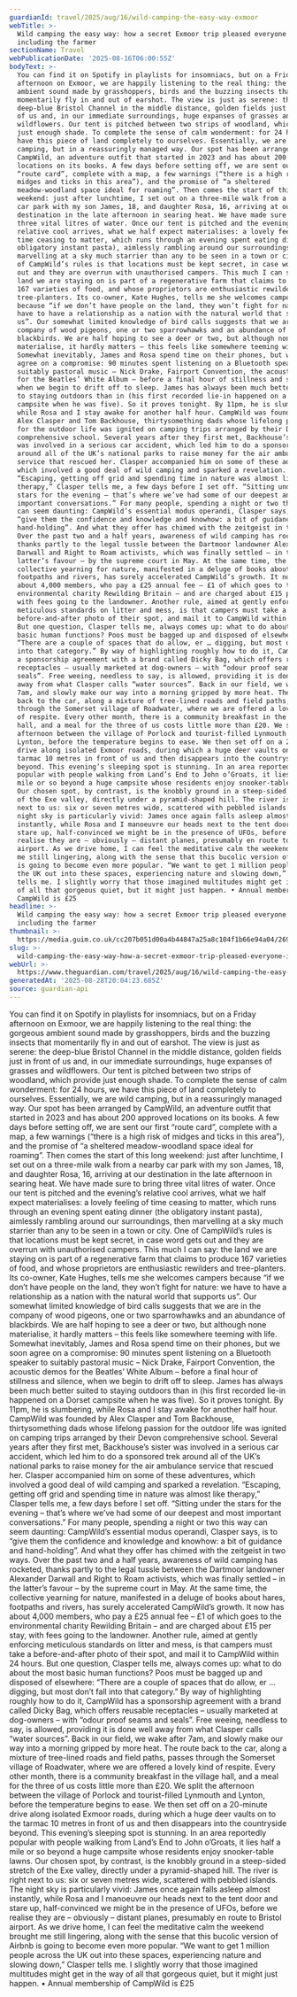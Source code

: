 ```yaml
---
guardianId: travel/2025/aug/16/wild-camping-the-easy-way-exmoor
webTitle: >-
  Wild camping the easy way: how a secret Exmoor trip pleased everyone –
  including the farmer
sectionName: Travel
webPublicationDate: '2025-08-16T06:00:55Z'
bodyText: >-
  You can find it on Spotify in playlists for insomniacs, but on a Friday
  afternoon on Exmoor, we are happily listening to the real thing: the gorgeous
  ambient sound made by grasshoppers, birds and the buzzing insects that
  momentarily fly in and out of earshot. The view is just as serene: the
  deep-blue Bristol Channel in the middle distance, golden fields just in front
  of us and, in our immediate surroundings, huge expanses of grasses and
  wildflowers. Our tent is pitched between two strips of woodland, which provide
  just enough shade. To complete the sense of calm wonderment: for 24 hours, we
  have this piece of land completely to ourselves. Essentially, we are wild
  camping, but in a reassuringly managed way. Our spot has been arranged by
  CampWild, an adventure outfit that started in 2023 and has about 200 approved
  locations on its books. A few days before setting off, we are sent our first
  “route card”, complete with a map, a few warnings (“there is a high risk of
  midges and ticks in this area”), and the promise of “a sheltered
  meadow-woodland space ideal for roaming”. Then comes the start of this long
  weekend: just after lunchtime, I set out on a three-mile walk from a nearby
  car park with my son James, 18, and daughter Rosa, 16, arriving at our
  destination in the late afternoon in searing heat. We have made sure to bring
  three vital litres of water. Once our tent is pitched and the evening’s
  relative cool arrives, what we half expect materialises: a lovely feeling of
  time ceasing to matter, which runs through an evening spent eating dinner (the
  obligatory instant pasta), aimlessly rambling around our surroundings, then
  marvelling at a sky much starrier than any to be seen in a town or city. One
  of CampWild’s rules is that locations must be kept secret, in case word gets
  out and they are overrun with unauthorised campers. This much I can say: the
  land we are staying on is part of a regenerative farm that claims to produce
  167 varieties of food, and whose proprietors are enthusiastic rewilders and
  tree-planters. Its co-owner, Kate Hughes, tells me she welcomes campers
  because “if we don’t have people on the land, they won’t fight for nature: we
  have to have a relationship as a nation with the natural world that supports
  us”. Our somewhat limited knowledge of bird calls suggests that we are in the
  company of wood pigeons, one or two sparrowhawks and an abundance of
  blackbirds. We are half hoping to see a deer or two, but although none
  materialise, it hardly matters – this feels like somewhere teeming with life.
  Somewhat inevitably, James and Rosa spend time on their phones, but we soon
  agree on a compromise: 90 minutes spent listening on a Bluetooth speaker to
  suitably pastoral music – Nick Drake, Fairport Convention, the acoustic demos
  for the Beatles’ White Album – before a final hour of stillness and silence,
  when we begin to drift off to sleep. James has always been much better suited
  to staying outdoors than in (his first recorded lie-in happened on a Dorset
  campsite when he was five). So it proves tonight. By 11pm, he is slumbering,
  while Rosa and I stay awake for another half hour. CampWild was founded by
  Alex Clasper and Tom Backhouse, thirtysomething dads whose lifelong passion
  for the outdoor life was ignited on camping trips arranged by their Devon
  comprehensive school. Several years after they first met, Backhouse’s sister
  was involved in a serious car accident, which led him to do a sponsored trek
  around all of the UK’s national parks to raise money for the air ambulance
  service that rescued her. Clasper accompanied him on some of these adventures,
  which involved a good deal of wild camping and sparked a revelation.
  “Escaping, getting off grid and spending time in nature was almost like
  therapy,” Clasper tells me, a few days before I set off. “Sitting under the
  stars for the evening – that’s where we’ve had some of our deepest and most
  important conversations.” For many people, spending a night or two this way
  can seem daunting: CampWild’s essential modus operandi, Clasper says, is to
  “give them the confidence and knowledge and knowhow: a bit of guidance and
  hand-holding”. And what they offer has chimed with the zeitgeist in two ways.
  Over the past two and a half years, awareness of wild camping has rocketed,
  thanks partly to the legal tussle between the Dartmoor landowner Alexander
  Darwall and Right to Roam activists, which was finally settled – in the
  latter’s favour – by the supreme court in May. At the same time, the
  collective yearning for nature, manifested in a deluge of books about hares,
  footpaths and rivers, has surely accelerated CampWild’s growth. It now has
  about 4,000 members, who pay a £25 annual fee – £1 of which goes to the
  environmental charity Rewilding Britain – and are charged about £15 per stay,
  with fees going to the landowner. Another rule, aimed at gently enforcing
  meticulous standards on litter and mess, is that campers must take a
  before-and-after photo of their spot, and mail it to CampWild within 24 hours.
  But one question, Clasper tells me, always comes up: what to do about the most
  basic human functions? Poos must be bagged up and disposed of elsewhere:
  “There are a couple of spaces that do allow, er … digging, but most don’t fall
  into that category.” By way of highlighting roughly how to do it, CampWild has
  a sponsorship agreement with a brand called Dicky Bag, which offers reusable
  receptacles – usually marketed at dog-owners – with “odour proof seams and
  seals”. Free weeing, needless to say, is allowed, providing it is done well
  away from what Clasper calls “water sources”. Back in our field, we wake after
  7am, and slowly make our way into a morning gripped by more heat. The route
  back to the car, along a mixture of tree-lined roads and field paths, passes
  through the Somerset village of Roadwater, where we are offered a lovely kind
  of respite. Every other month, there is a community breakfast in the village
  hall, and a meal for the three of us costs little more than £20. We split the
  afternoon between the village of Porlock and tourist-filled Lynmouth and
  Lynton, before the temperature begins to ease. We then set off on a 20-minute
  drive along isolated Exmoor roads, during which a huge deer vaults on to the
  tarmac 10 metres in front of us and then disappears into the countryside
  beyond. This evening’s sleeping spot is stunning. In an area reportedly
  popular with people walking from Land’s End to John o’Groats, it lies half a
  mile or so beyond a huge campsite whose residents enjoy snooker-table lawns.
  Our chosen spot, by contrast, is the knobbly ground in a steep-sided stretch
  of the Exe valley, directly under a pyramid-shaped hill. The river is right
  next to us: six or seven metres wide, scattered with pebbled islands. The
  night sky is particularly vivid: James once again falls asleep almost
  instantly, while Rosa and I manoeuvre our heads next to the tent door and
  stare up, half-convinced we might be in the presence of UFOs, before we
  realise they are – obviously – distant planes, presumably en route to Bristol
  airport. As we drive home, I can feel the meditative calm the weekend brought
  me still lingering, along with the sense that this bucolic version of Airbnb
  is going to become even more popular. “We want to get 1 million people across
  the UK out into these spaces, experiencing nature and slowing down,” Clasper
  tells me. I slightly worry that those imagined multitudes might get in the way
  of all that gorgeous quiet, but it might just happen. • Annual membership of
  CampWild is £25
headline: >-
  Wild camping the easy way: how a secret Exmoor trip pleased everyone –
  including the farmer
thumbnail: >-
  https://media.guim.co.uk/cc207b051d00a4b44847a25a8c104f1b66e94a04/2696_2281_3816_3055/500.jpg
slug: >-
  wild-camping-the-easy-way-how-a-secret-exmoor-trip-pleased-everyone-including-the-farmer
webUrl: >-
  https://www.theguardian.com/travel/2025/aug/16/wild-camping-the-easy-way-exmoor
generatedAt: '2025-08-28T20:04:23.685Z'
source: guardian-api
---
```

You can find it on Spotify in playlists for insomniacs, but on a Friday afternoon on Exmoor, we are happily listening to the real thing: the gorgeous ambient sound made by grasshoppers, birds and the buzzing insects that momentarily fly in and out of earshot. The view is just as serene: the deep-blue Bristol Channel in the middle distance, golden fields just in front of us and, in our immediate surroundings, huge expanses of grasses and wildflowers. Our tent is pitched between two strips of woodland, which provide just enough shade. To complete the sense of calm wonderment: for 24 hours, we have this piece of land completely to ourselves. Essentially, we are wild camping, but in a reassuringly managed way. Our spot has been arranged by CampWild, an adventure outfit that started in 2023 and has about 200 approved locations on its books. A few days before setting off, we are sent our first “route card”, complete with a map, a few warnings (“there is a high risk of midges and ticks in this area”), and the promise of “a sheltered meadow-woodland space ideal for roaming”. Then comes the start of this long weekend: just after lunchtime, I set out on a three-mile walk from a nearby car park with my son James, 18, and daughter Rosa, 16, arriving at our destination in the late afternoon in searing heat. We have made sure to bring three vital litres of water. Once our tent is pitched and the evening’s relative cool arrives, what we half expect materialises: a lovely feeling of time ceasing to matter, which runs through an evening spent eating dinner (the obligatory instant pasta), aimlessly rambling around our surroundings, then marvelling at a sky much starrier than any to be seen in a town or city. One of CampWild’s rules is that locations must be kept secret, in case word gets out and they are overrun with unauthorised campers. This much I can say: the land we are staying on is part of a regenerative farm that claims to produce 167 varieties of food, and whose proprietors are enthusiastic rewilders and tree-planters. Its co-owner, Kate Hughes, tells me she welcomes campers because “if we don’t have people on the land, they won’t fight for nature: we have to have a relationship as a nation with the natural world that supports us”. Our somewhat limited knowledge of bird calls suggests that we are in the company of wood pigeons, one or two sparrowhawks and an abundance of blackbirds. We are half hoping to see a deer or two, but although none materialise, it hardly matters – this feels like somewhere teeming with life. Somewhat inevitably, James and Rosa spend time on their phones, but we soon agree on a compromise: 90 minutes spent listening on a Bluetooth speaker to suitably pastoral music – Nick Drake, Fairport Convention, the acoustic demos for the Beatles’ White Album – before a final hour of stillness and silence, when we begin to drift off to sleep. James has always been much better suited to staying outdoors than in (his first recorded lie-in happened on a Dorset campsite when he was five). So it proves tonight. By 11pm, he is slumbering, while Rosa and I stay awake for another half hour. CampWild was founded by Alex Clasper and Tom Backhouse, thirtysomething dads whose lifelong passion for the outdoor life was ignited on camping trips arranged by their Devon comprehensive school. Several years after they first met, Backhouse’s sister was involved in a serious car accident, which led him to do a sponsored trek around all of the UK’s national parks to raise money for the air ambulance service that rescued her. Clasper accompanied him on some of these adventures, which involved a good deal of wild camping and sparked a revelation. “Escaping, getting off grid and spending time in nature was almost like therapy,” Clasper tells me, a few days before I set off. “Sitting under the stars for the evening – that’s where we’ve had some of our deepest and most important conversations.” For many people, spending a night or two this way can seem daunting: CampWild’s essential modus operandi, Clasper says, is to “give them the confidence and knowledge and knowhow: a bit of guidance and hand-holding”. And what they offer has chimed with the zeitgeist in two ways. Over the past two and a half years, awareness of wild camping has rocketed, thanks partly to the legal tussle between the Dartmoor landowner Alexander Darwall and Right to Roam activists, which was finally settled – in the latter’s favour – by the supreme court in May. At the same time, the collective yearning for nature, manifested in a deluge of books about hares, footpaths and rivers, has surely accelerated CampWild’s growth. It now has about 4,000 members, who pay a £25 annual fee – £1 of which goes to the environmental charity Rewilding Britain – and are charged about £15 per stay, with fees going to the landowner. Another rule, aimed at gently enforcing meticulous standards on litter and mess, is that campers must take a before-and-after photo of their spot, and mail it to CampWild within 24 hours. But one question, Clasper tells me, always comes up: what to do about the most basic human functions? Poos must be bagged up and disposed of elsewhere: “There are a couple of spaces that do allow, er … digging, but most don’t fall into that category.” By way of highlighting roughly how to do it, CampWild has a sponsorship agreement with a brand called Dicky Bag, which offers reusable receptacles – usually marketed at dog-owners – with “odour proof seams and seals”. Free weeing, needless to say, is allowed, providing it is done well away from what Clasper calls “water sources”. Back in our field, we wake after 7am, and slowly make our way into a morning gripped by more heat. The route back to the car, along a mixture of tree-lined roads and field paths, passes through the Somerset village of Roadwater, where we are offered a lovely kind of respite. Every other month, there is a community breakfast in the village hall, and a meal for the three of us costs little more than £20. We split the afternoon between the village of Porlock and tourist-filled Lynmouth and Lynton, before the temperature begins to ease. We then set off on a 20-minute drive along isolated Exmoor roads, during which a huge deer vaults on to the tarmac 10 metres in front of us and then disappears into the countryside beyond. This evening’s sleeping spot is stunning. In an area reportedly popular with people walking from Land’s End to John o’Groats, it lies half a mile or so beyond a huge campsite whose residents enjoy snooker-table lawns. Our chosen spot, by contrast, is the knobbly ground in a steep-sided stretch of the Exe valley, directly under a pyramid-shaped hill. The river is right next to us: six or seven metres wide, scattered with pebbled islands. The night sky is particularly vivid: James once again falls asleep almost instantly, while Rosa and I manoeuvre our heads next to the tent door and stare up, half-convinced we might be in the presence of UFOs, before we realise they are – obviously – distant planes, presumably en route to Bristol airport. As we drive home, I can feel the meditative calm the weekend brought me still lingering, along with the sense that this bucolic version of Airbnb is going to become even more popular. “We want to get 1 million people across the UK out into these spaces, experiencing nature and slowing down,” Clasper tells me. I slightly worry that those imagined multitudes might get in the way of all that gorgeous quiet, but it might just happen. • Annual membership of CampWild is £25
